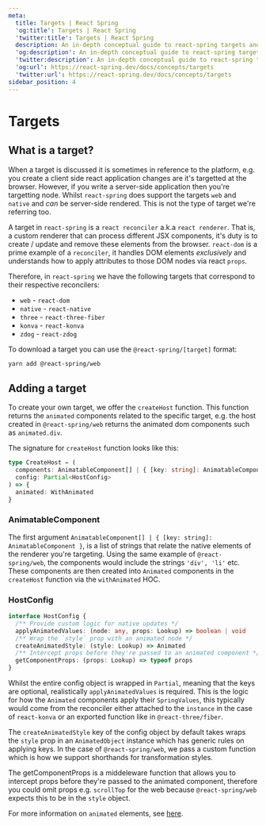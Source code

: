 ```yaml
---
meta:
  title: Targets | React Spring
  'og:title': Targets | React Spring
  'twitter:title': Targets | React Spring
  description: An in-depth conceptual guide to react-spring targets and how to make your own.
  'og:description': An in-depth conceptual guide to react-spring targets and how to make your own.
  'twitter:description': An in-depth conceptual guide to react-spring targets and how to make your own.
  'og:url': https://react-spring.dev/docs/concepts/targets
  'twitter:url': https://react-spring.dev/docs/concepts/targets
sidebar_position: 4
---
```


# Targets

## What is a target?

When a target is discussed it is sometimes in reference to the platform, e.g. you create a client side react application
changes are it's targetted at the browser. However, if you write a server-side application then you're targetting node.
Whilst `react-spring` does support the targets `web` and `native` and _can_ be server-side rendered. This is not the type
of target we're referring too.

A target in `react-spring` is a `react reconciler` a.k.a `react renderer`. That is, a custom renderer that can process different
JSX components, it's duty is to create / update and remove these elements from the browser. `react-dom` is a prime example of
a `reconciler`, it handles DOM elements _exclusively_ and understands how to apply attributes to those DOM nodes via react `props`.

Therefore, in `react-spring` we have the following targets that correspond to their respective reconcilers:

- `web` - `react-dom`
- `native` - `react-native`
- `three` - `react-three-fiber`
- `konva` - `react-konva`
- `zdog` - `react-zdog`

To download a target you can use the `@react-spring/[target]` format:

```bash
yarn add @react-spring/web
```

## Adding a target

To create your own target, we offer the `createHost` function. This function returns the `animated` components related to the
specific target, e.g. the host created in `@react-spring/web` returns the animated dom components such as `animated.div`.

The signature for `createHost` function looks like this:

```ts
type CreateHost = (
  components: AnimatableComponent[] | { [key: string]: AnimatableComponent },
  config: Partial<HostConfig>
) => {
  animated: WithAnimated
}
```

### AnimatableComponent

The first argument `AnimatableComponent[] | { [key: string]: AnimatableComponent }`, is a list of strings that relate the native
elements of the renderer you're targeting. Using the same example of `@react-spring/web`, the components would include the strings
`'div', 'li'` etc. These components are then created into `Animated` components in the `createHost` function via the `withAnimated`
HOC.

### HostConfig

```ts
interface HostConfig {
  /** Provide custom logic for native updates */
  applyAnimatedValues: (node: any, props: Lookup) => boolean | void
  /** Wrap the `style` prop with an animated node */
  createAnimatedStyle: (style: Lookup) => Animated
  /** Intercept props before they're passed to an animated component */
  getComponentProps: (props: Lookup) => typeof props
}
```

Whilst the entire config object is wrapped in `Partial`, meaning that the keys are optional, realistically `applyAnimatedValues` is
required. This is the logic for how the `Animated` components apply their `SpringValues`, this typically would come from the reconciler
either attached to the `instance` in the case of `react-konva` or an exported function like in `@react-three/fiber`.

The `createAnimatedStyle` key of the config object by default takes wraps the `style` prop in an `AnimatedObject` instance which has
generic rules on applying keys. In the case of `@react-spring/web`, we pass a custom function which is how we support shorthands for
transformation styles.

The getComponentProps is a middeleware function that allows you to intercept props before they're passed to the animated component, therefore
you could omit props e.g. `scrollTop` for the web because `@react-spring/web` expects this to be in the `style` object.

For more information on `animated` elements, see [here](/docs/concepts/animated-elements).
